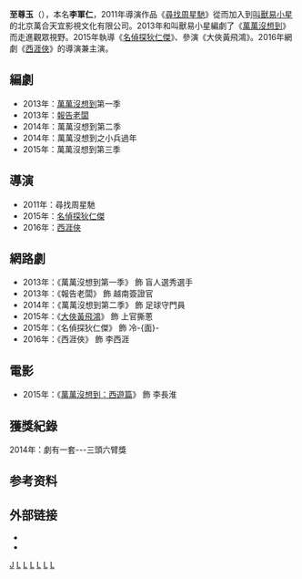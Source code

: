 {{藝人
| 姓名=至尊玉
| 類型=導演
| 圖片 =
| 圖片尺寸 =
| 圖片簡介 =
| 本名= 李軍仁
| 暱稱=
| 羅馬拼音 = 
| 英文名 = 
| 國籍= {{PRC}}
| 籍貫=
| 民族 =[[汉族|汉族]]
| 出生日期= 
| 出生地點= {{CHN}}[[江西省|江西省]]
| 語言= [[汉语|汉语]]
| 教育程度= [[西南大學|西南大學]]畢業
| 職業= [[演員|演員]]、[[導演|導演]]、[[編劇|編劇]]
| 活躍年代= 2011年至今
| 代表作= [[萬萬没想到|萬萬没想到]]
| 經紀公司=北京萬合天宜影視文化有限公司
| 官方網站=
| imdb = 
}}
'''至尊玉'''（{{bd|？年|2月5日||}}），本名'''李軍仁'''，2011年導演作品《[[尋找周星馳|尋找周星馳]]》從而加入到[[叫獸易小星|叫獸易小星]]的北京萬合天宜影視文化有限公司。2013年和叫獸易小星編劇了《[[萬萬沒想到|萬萬沒想到]]》而走進觀眾視野。2015年執導《[[名偵探狄仁傑|名偵探狄仁傑]]》、參演《大俠黃飛鴻》。2016年網劇《[[西涯俠|西涯俠]]》的導演兼主演。

== 編劇 ==
*2013年：[[萬萬沒想到|萬萬沒想到]]第一季
*2013年：[[報告老闆|報告老闆]]
*2014年：萬萬沒想到第二季
*2014年：萬萬沒想到之小兵過年
*2015年：萬萬沒想到第三季
== 導演 ==
*2011年：尋找周星馳
*2015年：[[名偵探狄仁傑|名偵探狄仁傑]]
*2016年：[[西涯俠|西涯俠]]
== 網路劇 ==
*2013年：《萬萬沒想到第一季》 飾 盲人選秀選手
*2013年：《報告老闆》 飾 越南簽證官
*2014年：《萬萬沒想到第二季》 飾 足球守門員
*2015年：《[[大俠黃飛鴻|大俠黃飛鴻]]》 飾 上官撕蔥
*2015年：《名偵探狄仁傑》 飾 冷-{面}-
*2016年：《西涯俠》 飾 李西涯
== 電影 ==
*2015年：《[[萬萬沒想到：西遊篇|萬萬沒想到：西遊篇]]》 飾 李長淮

==獲獎紀錄==
2014年：劇有一套---三頭六臂獎

== 参考资料 ==
{{reflist}}

== 外部链接 ==
*{{sinaweibo|zhizunyu277}}
*{{douban people}}
[[Category:李姓|J]]
[[Category:江西人|L]]
[[Category:中國編劇|L]]
[[Category:中国电影男演员|L]]
[[Category:中国电视男演员|L]]
[[Category:中国導演|L]]
[[Category:西南大學校友|L]]